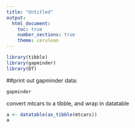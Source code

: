 ```yaml
---
title: "Untitled"
output:
  html_document:
    toc: true
    number_sections: true
    theme: cerulean
---
```



```r
library(tibble)
library(gapminder)
library(DT)
```

##print out gapminder data:
```r
gapminder
```
<!--aa-->
convert mtcars to a tibble, and wrap in datatable
```r
a <- datatable(as_tibble(mtcars))
a
```

